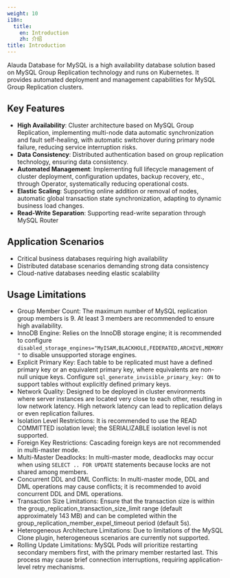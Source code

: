 ```yaml
---
weight: 10
i18n:
  title:
    en: Introduction
    zh: 介绍
title: Introduction
---
```


Alauda Database for MySQL is a high availability database solution based on MySQL Group Replication technology and runs on Kubernetes. It provides automated deployment and management capabilities for MySQL Group Replication clusters.

## Key Features

- **High Availability**: Cluster architecture based on MySQL Group Replication, implementing multi-node data automatic synchronization and fault self-healing, with automatic switchover during primary node failure, reducing service interruption risks.
- **Data Consistency**: Distributed authentication based on group replication technology, ensuring data consistency.
- **Automated Management**: Implementing full lifecycle management of cluster deployment, configuration updates, backup recovery, etc., through Operator, systematically reducing operational costs.
- **Elastic Scaling**: Supporting online addition or removal of nodes, automatic global transaction state synchronization, adapting to dynamic business load changes.
- **Read-Write Separation**: Supporting read-write separation through MySQL Router

## Application Scenarios

- Critical business databases requiring high availability
- Distributed database scenarios demanding strong data consistency
- Cloud-native databases needing elastic scalability

## Usage Limitations

- Group Member Count: The maximum number of MySQL replication group members is 9. At least 3 members are recommended to ensure high availability.
- InnoDB Engine: Relies on the InnoDB storage engine; it is recommended to configure `disabled_storage_engines="MyISAM,BLACKHOLE,FEDERATED,ARCHIVE,MEMORY"` to disable unsupported storage engines.
- Explicit Primary Key: Each table to be replicated must have a defined primary key or an equivalent primary key, where equivalents are non-null unique keys. Configure `sql_generate_invisible_primary_key: ON` to support tables without explicitly defined primary keys.
- Network Quality: Designed to be deployed in cluster environments where server instances are located very close to each other, resulting in low network latency. High network latency can lead to replication delays or even replication failures.
- Isolation Level Restrictions: It is recommended to use the READ COMMITTED isolation level; the SERIALIZABLE isolation level is not supported.
- Foreign Key Restrictions: Cascading foreign keys are not recommended in multi-master mode.
- Multi-Master Deadlocks: In multi-master mode, deadlocks may occur when using `SELECT .. FOR UPDATE` statements because locks are not shared among members.
- Concurrent DDL and DML Conflicts: In multi-master mode, DDL and DML operations may cause conflicts; it is recommended to avoid concurrent DDL and DML operations.
- Transaction Size Limitations: Ensure that the transaction size is within the group_replication_transaction_size_limit range (default approximately 143 MB) and can be completed within the group_replication_member_expel_timeout period (default 5s).
- Heterogeneous Architecture Limitations: Due to limitations of the MySQL Clone plugin, heterogeneous scenarios are currently not supported.
- Rolling Update Limitations: MySQL Pods will prioritize restarting secondary members first, with the primary member restarted last. This process may cause brief connection interruptions, requiring application-level retry mechanisms.

